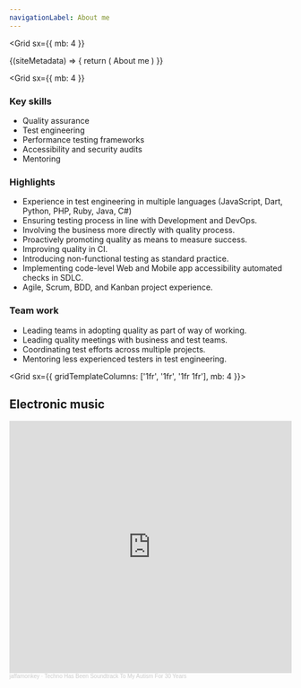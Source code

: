 ```yaml
---
navigationLabel: About me
---
```


<Grid
  sx={{
    mb: 4
  }}
>
<SiteMetaData>
  {(siteMetadata) => {
    return (
      <Fragment>
        <Heading variant="styles.h1">About me</Heading>
      </Fragment>
    )
  }}
</SiteMetaData>

</Grid>

<Grid
  sx={{
    mb: 4
  }}
>
<Box>

### Key skills

- Quality assurance
- Test engineering
- Performance testing frameworks
- Accessibility and security audits
- Mentoring

### Highlights

- Experience in test engineering in multiple languages (JavaScript, Dart, Python, PHP, Ruby, Java, C#)
- Ensuring testing process in line with Development and DevOps.
- Involving the business more directly with quality process.
- Proactively promoting quality as means to measure success.
- Improving quality in CI.
- Introducing non-functional testing as standard practice.
- Implementing code-level Web and Mobile app accessibility automated checks in SDLC.
- Agile, Scrum, BDD, and Kanban project experience.

### Team work

- Leading teams in adopting quality as part of way of working.
- Leading quality meetings with business and test teams.
- Coordinating test efforts across multiple projects.
- Mentoring less experienced testers in test engineering.

</Box>
</Grid>

<Grid  sx={{ gridTemplateColumns: ['1fr', '1fr', '1fr 1fr'], mb: 4 }}>   
<Box>

## Electronic music

</Box>
<Box>

<iframe width="100%" height="450" scrolling="no" frameborder="no" allow="autoplay" src="https://w.soundcloud.com/player/?url=https%3A//api.soundcloud.com/playlists/1369119415&color=%237c84cc&auto_play=false&hide_related=false&show_comments=false&show_user=false&show_reposts=false&show_teaser=false"></iframe><div style="font-size: 10px; color: #cccccc;line-break: anywhere;word-break: normal;overflow: hidden;white-space: nowrap;text-overflow: ellipsis; font-family: Interstate,Lucida Grande,Lucida Sans Unicode,Lucida Sans,Garuda,Verdana,Tahoma,sans-serif;font-weight: 100;"><a href="https://soundcloud.com/paul-littlebury" title="jaffamonkey" target="_blank" style="color: #cccccc; text-decoration: none;">jaffamonkey</a> · <a href="https://soundcloud.com/paul-littlebury/sets/techno-has-been-soundtrack-to" title="Techno Has Been Soundtrack To My Autism For 30 Years" target="_blank" style="color: #cccccc; text-decoration: none;">Techno Has Been Soundtrack To My Autism For 30 Years</a></div>

</Box>
</Grid>
